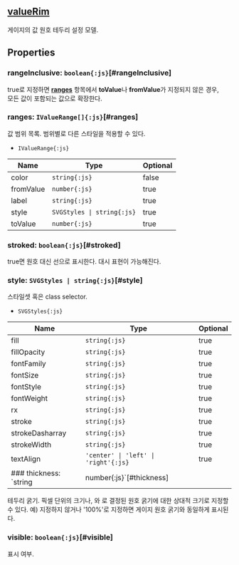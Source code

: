 ## [valueRim](/config/config/valueRim)
게이지의 값 원호 테두리 설정 모델.
## Properties

### rangeInclusive: `boolean{:js}`[#rangeInclusive]
true로 지정하면  **[ranges](#ranges)**  항목에서  **toValue**나 **fromValue**가 지정되지 않은 경우,  
모든 값이 포함되는 값으로 확장한다.  
<DefaultValue value="true" contents=""></DefaultValue>
### ranges: `IValueRange[]{:js}`[#ranges]
값 범위 목록.
범위별로 다른 스타일을 적용할 수 있다.  
- `IValueRange{:js}` 

| Name | Type | Optional |  
| ----- | ----- | ----- |  
| color | `string{:js}` | false |  
| fromValue | `number{:js}` | true |  
| label | `string{:js}` | true |  
| style | `SVGStyles \| string{:js}` | true |  
| toValue | `number{:js}` | true |
### stroked: `boolean{:js}`[#stroked]
true면 원호 대신 선으로 표시한다.
대시 표현이 가능해진다.  
<DefaultValue value="false" contents=""></DefaultValue>
### style: `SVGStyles | string{:js}`[#style]
스타일셋 혹은 class selector.  
- `SVGStyles{:js}` 

| Name | Type | Optional |  
| ----- | ----- | ----- |  
| fill | `string{:js}` | true |  
| fillOpacity | `string{:js}` | true |  
| fontFamily | `string{:js}` | true |  
| fontSize | `string{:js}` | true |  
| fontStyle | `string{:js}` | true |  
| fontWeight | `string{:js}` | true |  
| rx | `string{:js}` | true |  
| stroke | `string{:js}` | true |  
| strokeDasharray | `string{:js}` | true |  
| strokeWidth | `string{:js}` | true |  
| textAlign | `'center' \| 'left' \| 'right'{:js}` | true |
### thickness: `string | number{:js}`[#thickness]
테두리 굵기.
픽셀 단위의 크기나,   와   로 결정된 원호 굵기에 대한 상대적 크기로 지정할 수 있다.
예) 지정하지 않거나 '100%'로 지정하면 게이지 원호 굵기와 동일하게 표시된다.  

### visible: `boolean{:js}`[#visible]
표시 여부.  
<DefaultValue value="true" contents=""></DefaultValue>